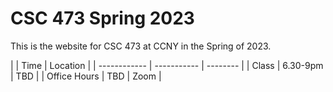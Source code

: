 
# CSC 473 Spring 2023

This is the website for CSC 473 at CCNY in the Spring of 2023.

<Grid>
|              | Time        | Location |
| ------------ | ----------- | -------- |
| Class        | 6.30-9pm    | TBD      |
| Office Hours | TBD         | Zoom     |
</Grid>